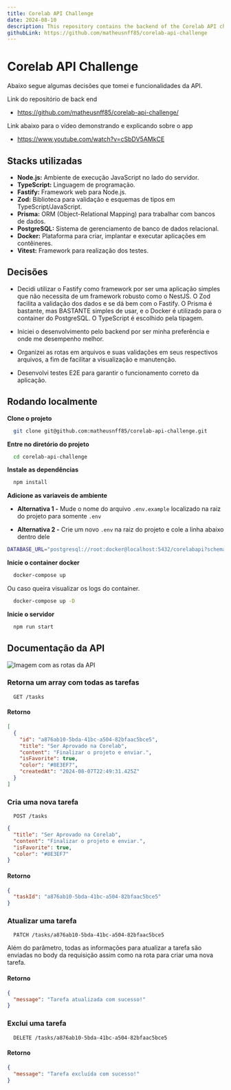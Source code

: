 ```yaml
---
title: Corelab API Challenge
date: 2024-08-10
description: This repository contains the backend of the Corelab API challenge
githubLink: https://github.com/matheusnff85/corelab-api-challenge
---
```


# Corelab API Challenge

Abaixo segue algumas decisões que tomei e funcionalidades da API.

Link do repositório de back end

- https://github.com/matheusnff85/corelab-api-challenge/

Link abaixo para o vídeo demonstrando e explicando sobre o app

- https://www.youtube.com/watch?v=cSbDV5AMkCE

## Stacks utilizadas

- **Node.js:** Ambiente de execução JavaScript no lado do servidor.
- **TypeScript:** Linguagem de programação.
- **Fastify:** Framework web para Node.js.
- **Zod:** Biblioteca para validação e esquemas de tipos em TypeScript/JavaScript.
- **Prisma:** ORM (Object-Relational Mapping) para trabalhar com bancos de dados.
- **PostgreSQL:** Sistema de gerenciamento de banco de dados relacional.
- **Docker:** Plataforma para criar, implantar e executar aplicações em contêineres.
- **Vitest:** Framework para realização dos testes.

## Decisões

- Decidi utilizar o Fastify como framework por ser uma aplicação simples que não necessita de um framework robusto como o NestJS. O Zod facilita a validação dos dados e se dá bem com o Fastify. O Prisma é bastante, mas BASTANTE simples de usar, e o Docker é utilizado para o container do PostgreSQL. O TypeScript é escolhido pela tipagem.

- Iniciei o desenvolvimento pelo backend por ser minha preferência e onde me desempenho melhor.

- Organizei as rotas em arquivos e suas validações em seus respectivos arquivos, a fim de facilitar a visualização e manutenção.

- Desenvolvi testes E2E para garantir o funcionamento correto da aplicação.

## Rodando localmente

**Clone o projeto**

```bash
  git clone git@github.com:matheusnff85/corelab-api-challenge.git
```

**Entre no diretório do projeto**

```bash
  cd corelab-api-challenge
```

**Instale as dependências**

```bash
  npm install
```

**Adicione as variaveis de ambiente**

- **Alternativa 1 -** Mude o nome do arquivo `.env.example` localizado na raiz do projeto para somente `.env`

- **Alternativa 2 -** Crie um novo `.env` na raiz do projeto e cole a linha abaixo dentro dele

```bash
DATABASE_URL="postgresql://root:docker@localhost:5432/corelabapi?schema=public"
```

**Inicie o container docker**

```bash
  docker-compose up
```

Ou caso queira visualizar os logs do container.

```bash
  docker-compose up -D
```

**Inicie o servidor**

```bash
  npm run start
```

## Documentação da API

![Imagem com as rotas da API](https://i.imgur.com/m1rlBpU.png)

### Retorna um array com todas as tarefas

```http
  GET /tasks
```

#### Retorno

```json
[
  {
    "id": "a876ab10-5bda-41bc-a504-82bfaac5bce5",
    "title": "Ser Aprovado na Corelab",
    "content": "Finalizar o projeto e enviar.",
    "isFavorite": true,
    "color": "#8E3EF7",
    "createdAt": "2024-08-07T22:49:31.425Z"
  }
]
```

### Cria uma nova tarefa

```http
  POST /tasks
```

```json
{
  "title": "Ser Aprovado na Corelab",
  "content": "Finalizar o projeto e enviar.",
  "isFavorite": true,
  "color": "#8E3EF7"
}
```

#### Retorno

```json
{
  "taskId": "a876ab10-5bda-41bc-a504-82bfaac5bce5"
}
```

### Atualizar uma tarefa

```http
  PATCH /tasks/a876ab10-5bda-41bc-a504-82bfaac5bce5
```

Além do parâmetro, todas as informações para atualizar a tarefa são enviadas no body da requisição assim como na rota para criar uma nova tarefa.

#### Retorno

```json
{
  "message": "Tarefa atualizada com sucesso!"
}
```

### Exclui uma tarefa

```http
  DELETE /tasks/a876ab10-5bda-41bc-a504-82bfaac5bce5
```

#### Retorno

```json
{
  "message": "Tarefa excluída com sucesso!"
}
```
